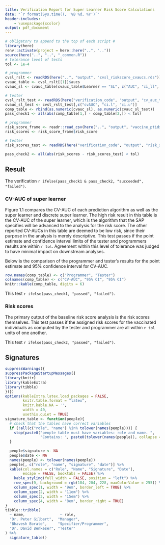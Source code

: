 ```yaml
---
title: Verification Report for Super Learner Risk Score Calculations
date: "`r format(Sys.time(), '%B %d, %Y')`"
header-includes:
    - \usepackage{xcolor}
output: pdf_document
---
```


```r
# obligatory to append to the top of each script #
library(here)
renv::activate(project = here::here("..", ".."))
source(here("..", "..", "_common.R"))
# tolerance level of tests
tol <- 1e-4
```

```r
# programmer
cvsl_rslt <- readRDS(here("..", "output", "cvsl_riskscore_cvaucs.rds"))
cvauc_table <- cvsl_rslt[[1]]$aucs
cvauc_sl <- cvauc_table[cvauc_table$Learner == "SL", c("AUC", "ci_ll", "ci_ul")]

# tester
cvsl_rslt_test <- readRDS(here("verification_code", "output", "cv_auc_tab.rds"))
cvauc_sl_test <- cvsl_rslt_test[,c("cvAUC", "ci.l", "ci.u")]
comp_table <- rbind(as.numeric(cvauc_sl), as.numeric(cvauc_sl_test))
pass_check1 <- all(abs(comp_table[1,] - comp_table[2,]) < tol)
```

```r
# programmer
risk_score_frame <- readr::read_csv(here("..", "output", "vaccine_ptids_with_riskscores.csv"))
risk_scores <- risk_score_frame$risk_score

# tester
risk_scores_test <- readRDS(here("verification_code", "output", "risk_scores.rds"))

pass_check2 <- all(abs(risk_scores - risk_scores_test) < tol)
```

## Result

The verification `r ifelse(pass_check1 & pass_check2, "succeeded", "failed")`.

### CV-AUC of super learner

Figure 1.1 compares the CV-AUC of each prediction algorithm as well as the super learner and discrete super learner. The high risk result in this table is the CV-AUC of the super learner, which is the algorithm that the SAP specifies will be advanced to the analysis for the risk score. The other reported CV-AUCs in this table are deemed to be low risk, since their purpose in the analysis is merely descriptive. This test passes if the point estimate and confidence interval limits of the tester and programmers results are within `r tol`. Agreement within this level of tolerance was judged to have minimal impact on downstream analyses.

Below is the comparison of the programmer and tester's results for the point estimate and 95% confidence interval for CV-AUC.

```r
row.names(comp_table) <- c("Programmer", "Tester")
colnames(comp_table) <- c("CV-AUC", "95% CI", "95% CI")
knitr::kable(comp_table, digits = 6)
```

This test `r ifelse(pass_check1, "passed", "failed")`.

### Risk scores

The primary output of the baseline risk score analysis is the risk scores themselves. This test passes if the assigned risk scores for the vaccinated individuals as computed by the tester and programmer are all within `r tol` units of one another.

This test `r ifelse(pass_check2, "passed", "failed")`.


## Signatures

```r
suppressWarnings({
suppressPackageStartupMessages({
library(knitr)
library(kableExtra)
library(tibble)
})})
options(kableExtra.latex.load_packages = FALSE, 
        knitr.table.format = "latex",
        knitr.kable.NA = '',
        width = 40,
        usethis.quiet = TRUE)
signature_table <- function(people){
  # check that the tables have correct variables
  if (!all(c("role", "name") %in% tolower(names(people)))) {
    stop(paste0("people table must have variables: role and name. ",
                "Contains: ", paste0(tolower(names(people)), collapse = ", ")))
  }
  
  people$signature <- NA
  people$date <- NA
  names(people) <- tolower(names(people))
  people[, c("role", "name", "signature", "date")] %>% 
  kable(col.names = c("Role", "Name", "Signature", "Date"),
        escape = FALSE, booktabs = FALSE) %>% 
    kable_styling(full_width = FALSE, position = "left") %>% 
    row_spec(0, background = rgb(184, 204, 228, maxColorValue = 255)) %>% 
    column_spec(1, width = "9em", border_left = TRUE) %>% 
    column_spec(2, width = "11em") %>% 
    column_spec(3, width = "15em") %>% 
    column_spec(4, width = "8em", border_right = TRUE)
}
tibble::tribble(
  ~ name,                ~ role,
  "Dr. Peter Gilbert",  "Manager",
  "Bhavesh Borate",     "Specifier/Programmer",
  "Dr. David Benkeser", "Tester"
) %>% 
  signature_table()
```